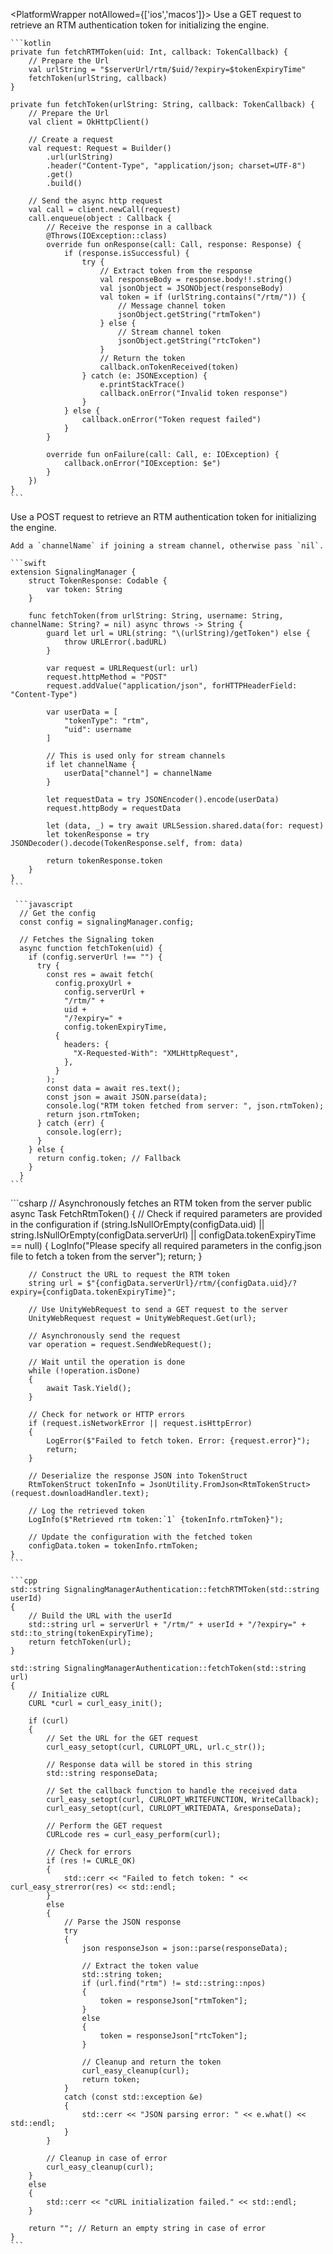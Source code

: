 <PlatformWrapper notAllowed={['ios','macos']}>
    Use a GET request to retrieve an RTM authentication token for initializing the <Vg k="MESS" /> engine.
</PlatformWrapper>
<PlatformWrapper platform='android'>

    ```kotlin
    private fun fetchRTMToken(uid: Int, callback: TokenCallback) {
        // Prepare the Url
        val urlString = "$serverUrl/rtm/$uid/?expiry=$tokenExpiryTime"
        fetchToken(urlString, callback)
    }

    private fun fetchToken(urlString: String, callback: TokenCallback) {
        // Prepare the Url
        val client = OkHttpClient()

        // Create a request
        val request: Request = Builder()
            .url(urlString)
            .header("Content-Type", "application/json; charset=UTF-8")
            .get()
            .build()

        // Send the async http request
        val call = client.newCall(request)
        call.enqueue(object : Callback {
            // Receive the response in a callback
            @Throws(IOException::class)
            override fun onResponse(call: Call, response: Response) {
                if (response.isSuccessful) {
                    try {
                        // Extract token from the response
                        val responseBody = response.body!!.string()
                        val jsonObject = JSONObject(responseBody)
                        val token = if (urlString.contains("/rtm/")) {
                            // Message channel token
                            jsonObject.getString("rtmToken")
                        } else {
                            // Stream channel token
                            jsonObject.getString("rtcToken")
                        }
                        // Return the token
                        callback.onTokenReceived(token)
                    } catch (e: JSONException) {
                        e.printStackTrace()
                        callback.onError("Invalid token response")
                    }
                } else {
                    callback.onError("Token request failed")
                }
            }

            override fun onFailure(call: Call, e: IOException) {
                callback.onError("IOException: $e")
            }
        })
    }
    ```

</PlatformWrapper>
<PlatformWrapper platform={['ios','macos']}>
    Use a POST request to retrieve an RTM authentication token for initializing the <Vg k="MESS" /> engine.

    Add a `channelName` if joining a stream channel, otherwise pass `nil`.

    ```swift
    extension SignalingManager {
        struct TokenResponse: Codable {
            var token: String
        }

        func fetchToken(from urlString: String, username: String, channelName: String? = nil) async throws -> String {
            guard let url = URL(string: "\(urlString)/getToken") else {
                throw URLError(.badURL)
            }

            var request = URLRequest(url: url)
            request.httpMethod = "POST"
            request.addValue("application/json", forHTTPHeaderField: "Content-Type")

            var userData = [
                "tokenType": "rtm",
                "uid": username
            ]

            // This is used only for stream channels
            if let channelName {
                userData["channel"] = channelName
            }

            let requestData = try JSONEncoder().encode(userData)
            request.httpBody = requestData

            let (data, _) = try await URLSession.shared.data(for: request)
            let tokenResponse = try JSONDecoder().decode(TokenResponse.self, from: data)

            return tokenResponse.token
        }
    }
    ```
</PlatformWrapper>

<PlatformWrapper platform = 'web'>

     ```javascript
      // Get the config
      const config = signalingManager.config;

      // Fetches the Signaling token
      async function fetchToken(uid) {
        if (config.serverUrl !== "") {
          try {
            const res = await fetch(
              config.proxyUrl +
                config.serverUrl +
                "/rtm/" +
                uid +
                "/?expiry=" +
                config.tokenExpiryTime,
              {
                headers: {
                  "X-Requested-With": "XMLHttpRequest",
                },
              }
            );
            const data = await res.text();
            const json = await JSON.parse(data);
            console.log("RTM token fetched from server: ", json.rtmToken);
            return json.rtmToken;
          } catch (err) {
            console.log(err);
          }
        } else {
          return config.token; // Fallback
        }
      }
    ```  
</PlatformWrapper>
<PlatformWrapper platform='unity'>
    ```csharp
    // Asynchronously fetches an RTM token from the server
    public async Task FetchRtmToken()
    {
        // Check if required parameters are provided in the configuration
        if (string.IsNullOrEmpty(configData.uid) || string.IsNullOrEmpty(configData.serverUrl) || configData.tokenExpiryTime == null)
        {
            LogInfo("Please specify all required parameters in the config.json file to fetch a token from the server");
            return;
        }

        // Construct the URL to request the RTM token
        string url = $"{configData.serverUrl}/rtm/{configData.uid}/?expiry={configData.tokenExpiryTime}";

        // Use UnityWebRequest to send a GET request to the server
        UnityWebRequest request = UnityWebRequest.Get(url);

        // Asynchronously send the request
        var operation = request.SendWebRequest();

        // Wait until the operation is done
        while (!operation.isDone)
        {
            await Task.Yield();
        }
         
        // Check for network or HTTP errors
        if (request.isNetworkError || request.isHttpError)
        {
            LogError($"Failed to fetch token. Error: {request.error}");
            return;
        }

        // Deserialize the response JSON into TokenStruct
        RtmTokenStruct tokenInfo = JsonUtility.FromJson<RtmTokenStruct>(request.downloadHandler.text);

        // Log the retrieved token
        LogInfo($"Retrieved rtm token:`1` {tokenInfo.rtmToken}");

        // Update the configuration with the fetched token
        configData.token = tokenInfo.rtmToken;
    }
    ```
</PlatformWrapper>
<PlatformWrapper platform='linux-cpp'>

    ```cpp
    std::string SignalingManagerAuthentication::fetchRTMToken(std::string userId)
    {
        // Build the URL with the userId
        std::string url = serverUrl + "/rtm/" + userId + "/?expiry=" + std::to_string(tokenExpiryTime);
        return fetchToken(url);
    }

    std::string SignalingManagerAuthentication::fetchToken(std::string url)
    {
        // Initialize cURL
        CURL *curl = curl_easy_init();

        if (curl)
        {
            // Set the URL for the GET request
            curl_easy_setopt(curl, CURLOPT_URL, url.c_str());

            // Response data will be stored in this string
            std::string responseData;

            // Set the callback function to handle the received data
            curl_easy_setopt(curl, CURLOPT_WRITEFUNCTION, WriteCallback);
            curl_easy_setopt(curl, CURLOPT_WRITEDATA, &responseData);

            // Perform the GET request
            CURLcode res = curl_easy_perform(curl);

            // Check for errors
            if (res != CURLE_OK)
            {
                std::cerr << "Failed to fetch token: " << curl_easy_strerror(res) << std::endl;
            }
            else
            {
                // Parse the JSON response
                try
                {
                    json responseJson = json::parse(responseData);

                    // Extract the token value
                    std::string token;
                    if (url.find("rtm") != std::string::npos)
                    {
                        token = responseJson["rtmToken"];
                    }
                    else
                    {
                        token = responseJson["rtcToken"];
                    }

                    // Cleanup and return the token
                    curl_easy_cleanup(curl);
                    return token;
                }
                catch (const std::exception &e)
                {
                    std::cerr << "JSON parsing error: " << e.what() << std::endl;
                }
            }

            // Cleanup in case of error
            curl_easy_cleanup(curl);
        }
        else
        {
            std::cerr << "cURL initialization failed." << std::endl;
        }

        return ""; // Return an empty string in case of error
    }
    ```
</PlatformWrapper>
